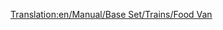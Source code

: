[[Translation:en/Manual/Base Set/Trains/Food Van]]
{{it/Vagoni|Picture=[[File:en/Foodvan.png]]
|Name=Vagone alimentari
|NormalCost=€ 2.238
|NormalWeight=22 / 47 t
|NormalCapacity=25 tonnellate di cibo
|MonoCost="
|MonoWeight=22 / 52 t
|MonoCapacity=30 tonnellate di cibo
|MagCost="
|MagWeight=22 / 54 t
|MagCapacity=32 tonnellate di cibo
|Description=Questo carro trasporta la produzione delle industrie alimentari alle città. Disponibile solo per i climi [[en/Clima#sub-artico|sub-artico]] e [[en/Clima#tropicale |tropicale]].
}}